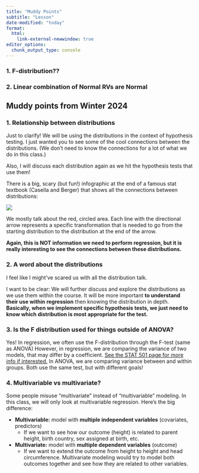```yaml
---
title: "Muddy Points"
subtitle: "Lesson"
date-modified: "today"
format: 
  html:
    link-external-newwindow: true
editor_options: 
  chunk_output_type: console
---
```


### 1. F-distribution??

### 2. Linear combination of Normal RVs are Normal

## Muddy points from Winter 2024

### 1. Relationship between distributions

Just to clarify! We will be using the distributions in the context of hypothesis testing. I just wanted you to see some of the cool connections between the distributions. (We don't need to know the connections for a lot of what we do in this class.)

Also, I will discuss each distribution again as we hit the hypothesis tests that use them!

There is a big, scary (but fun!) infographic at the end of a famous stat textbook (Casella and Berger) that shows all the connections between distributions:

![](../img_muddy_points/CB_distributions.png)

We mostly talk about the red, circled area. Each line with the directional arrow represents a specific transformation that is needed to go from the starting distribution to the distribution at the end of the arrow.

**Again, this is NOT information we need to perform regression, but it is really interesting to see the connections between these distributions.**

### 2. A word about the distributions

I feel like I might've scared us with all the distribution talk.

I want to be clear: We will further discuss and explore the distributions as we use them within the course. It will be more important **to understand their use within regression** then knowing the distribution in depth. **Basically, when we implement specific hypothesis tests, we just need to know which distribution is most appropriate for the test.**

### 3. Is the F distribution used for things outside of ANOVA?

Yes! In regression, we often use the F-distribution through the F-test (same as ANOVA) However, in regression, we are comparing the variance of two models, that may differ by a coefficient. [See the STAT 501 page for more info if interested.](https://online.stat.psu.edu/stat501/lesson/6/6.2) In ANOVA, we are comparing variance between and within groups. Both use the same test, but with different goals!

### 4. Multivariable vs multivariate?

Some people misuse "multivariate" instead of "multivariable" modeling. In this class, we will only look at multivariable regression. Here's the big difference:

-   **Multivariable:** model with **multiple independent variables** (covariates, predictors)
    -   If we want to see how our outcome (height) is related to parent height, birth country, sex assigned at birth, etc.
-   **Multivariate:** model with **multiple dependent variables** (outcome)
    -   If we want to extend the outcome from height to height and head circumference. Multivariate modeling would try to model both outcomes together and see how they are related to other variables.




